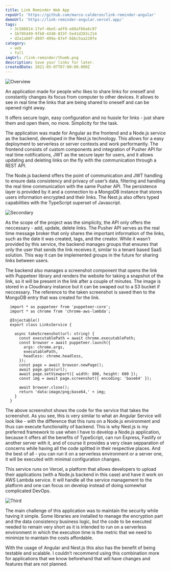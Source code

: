 ```yaml
---
title: Link Reminder Web App
repoUrl: 'https://github.com/marco-calderon/link-reminder-angular'
demoUrl: 'https://link-reminder-angular.vercel.app/'
tags:
  - 3c588814-17ef-4be5-adf0-e68af66a6c97
  - 1bf05449-9fb0-4348-833f-5e41d283c214
  - d2a1ab8f-d897-499a-87ef-bbbc5aa220fe
category:
  - web
  - full
imgUrl: /link-reminder/thumb.png
description: Save your links for later.
createdDate: 2021-05-07T07:00:00.000Z
---
```


![Overview](/link-reminder/1.jpg)

An application made for people who likes to share links for oneself and constantly changes its focus from computer to other devices. It allows to see in real time the links that are being shared to oneself and can be opened right away.

It offers secure login, easy configuration and no hussle for links - just share them and open them, no more. Simplicity for the task.

The application was made for Angular as the frontend and a Node.js service as the backend, developed in the Nest.js technology. This allows for a easy deployment to serverless or server contexts and work performantly. The frontend consists of custom components and integration of Pusher API for real time notifications, JWT as the secure layer for users, and it allows updating and deleting links on the fly with the communication through a REST API.

The Node.js backend offers the point of communication and JWT handling to ensure data consistency and privacy of user’s data, filtering and handling the real time communication with the same Pusher API. The persistence layer is provided by it and a connection to a MongoDB instance that stores users information encrypted and their links. The Nest.js also offers typed capabilities with the TypeScript superset of Javascript.

![Secondary](/link-reminder/2.jpg)

As the scope of the project was the simplicity, the API only offers the neccessary - add, update, delete links. The Pusher API serves as the real time message broker that only shares the important information of the links, such as the date it was created, tags, and the creator. While it wasn’t provided by this service, the backend manages groups that ensures that only the user that sends the link receives it, similar to a tenant based SaaS solution. This way it can be implemented groups in the future for sharing links between users.

The backend also manages a screenshot component that opens the link with Puppeteer library and renders the website for taking a snapshot of the link, so it will be present in the link after a couple of minutes. The image is stored in a Cloudinary instance but it can be swaped out to a S3 bucket if neccessary. The reference to the taken screenshot is saved then to the MongoDB entry that was created for the link.

```
  import * as puppeteer from 'puppeteer-core';
  import * as chrome from 'chrome-aws-lambda';

  @Injectable()
  export class LinksService {

    async takeScreenshot(url: string) {
      const executablePath = await chrome.executablePath;
      const browser = await puppeteer.launch({
        args: chrome.args,
        executablePath,
        headless: chrome.headless,
      });
      const page = await browser.newPage();
      await page.goto(url);
      await page.setViewport({ width: 800, height: 600 });
      const img = await page.screenshot({ encoding: 'base64' });

      await browser.close();
      return 'data:image/png;base64,' + img;
    }
  }
```

The above screenshot shows the code for the service that takes the screenshot. As you see, this is very similar to what an Angular Service will look like - with the difference that this runs on a Node.js environment and thus can execute functionality of backend. This is why Nest.js is my preferred framework to use when I have to develop a Node.js application, because it offers all the benefits of TypeScript, can run Express, Fastify or another server with it, and of course it provides a very clean sepparation of concerns while having all the code splitted in their respective places. And the best of all - you can run it on a serverless environment or a server one, it will be executed with minimal configuration changes.

This service runs on Vercel, a platform that allows developers to upload their applications (with a Node.js backend in this case) and have it work on AWS Lambda service. It will handle all the service management to the platform and one can focus on develop instead of doing somewhat complicated DevOps.

![Third](/link-reminder/3.jpg)

The main challenge of this application was to maintain the security while having it simple. Some libraries are installed to manage the encryption part and the data consistency business logic, but the code to be executed needed to remain very short as it is intended to run on a serverless environment in which the execution time is the metric that we need to minimize to maintain the costs affordable.

With the usage of Angular and Nest.js this also has the benefit of being testable and scalable. I couldn’t recommend using this combination more for applications that we know beforehand that will have changes and features that are not planned.
